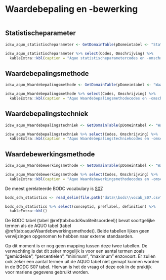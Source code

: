 # Waardebepaling en -bewerking

```r

```


## Statistischeparameter

```r

idsw_aquo_statistischeparameter <- GetDomainTable(pDomeintabel <- "StatistischeParameter")

idsw_aquo_statistischeparameter %>% select(Codes, Omschrijving) %>%
  kableExtra::kbl(caption = "Aquo statistischeparametercodes en -omschrijvingen.")
```

## Waardebepalingsmethode

```r

idsw_aquo_Waardebepalingsmethode <- GetDomainTable(pDomeintabel <- "Waardebepalingsmethode")

idsw_aquo_Waardebepalingsmethode %>% select(Codes, Omschrijving) %>%
  kableExtra::kbl(caption = "Aquo Waardebepalingsmethodecodes en -omschrijvingen.")
```

## Waardebepalingstechniek

```r

idsw_aquo_Waardebepalingstechniek <- GetDomainTable(pDomeintabel <- "Waardebepalingstechniek")

idsw_aquo_Waardebepalingstechniek %>% select(Codes, Omschrijving) %>%
  kableExtra::kbl(caption = "Aquo Waardebepalingstechniekcodes en -omschrijvingen.")
```


## Waardebewerkingsmethode

```r

idsw_aquo_Waardebewerkingsmethode <- GetDomainTable(pDomeintabel <- "Waardebewerkingsmethode")

idsw_aquo_Waardebewerkingsmethode %>% select(Codes, Omschrijving) %>%
  kableExtra::kbl(caption = "Aquo Waardebewerkingsmethodecodes en -omschrijvingen.")
```



De meest gerelateerde BODC vocabulary is [S07](https://vocab.nerc.ac.uk/search_nvs/S07/). 


```r
bodc_sdn_statistics <- read_delim(file.path("data\\bodc\\vocab_S07.csv"), delim = ";")

bodc_sdn_statistics %>% select(conceptid, preflabel, definition) %>%
  kableExtra::kbl()
```

De BODC tabel (tabel \@ref(tab:bodcKwaliteitsoordeel)) bevat soortgelijke termen als de AQUO tabel (tabel \@ref(tab:aquoWaardebewerkingsmethode)). Beide tabellen lijken geen verwijzingen opgenomen te hebben naar externe standaarden. 

Op dit moment is er nog geen mapping tussen deze twee tabellen. De verwachting is dat dit zeker mogelijk is voor een aantal termen zoals "gemiddelde", "percentielen", "minimum", "maximum" enzovoort. Er zullen ook zeker een aantal termen uit de AQUO tabel niet gemapt kunnen worden in de BODC S07 tabel. Hiervan is het de vraag of deze ook in de praktijk voor mariene gegevens gebruikt worden. 

